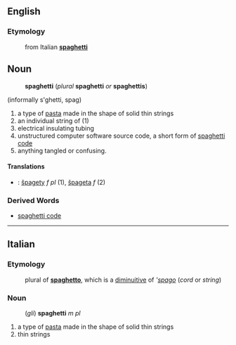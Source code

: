 ==English==
===Etymology===
:from Italian '''[[spaghetti#Italian|spaghetti]]'''
==Noun==
:'''spaghetti''' (''plural'' '''spaghetti''' ''or'' '''spaghettis''')
(informally s'ghetti, spag)
# a type of [[pasta]] made in the shape of solid thin strings
# an individual string of (1)
# electrical insulating tubing
# unstructured computer software source code, a short form of [[spaghetti code]]
# anything tangled or confusing.
====Translations====
*{{sk}}: [[špagety#Slovak|špagety]] ''f pl'' (1), [[špageta#Slovak|špageta]] ''f'' (2)
===Derived Words===
* [[spaghetti code]]
----
==Italian==
===Etymology===
:plural of '''[[spaghetto]]''', which is a [[diminuitive]] of '''[[spago]]'' (''cord'' or ''string'')
===Noun===
:(''gli'') '''spaghetti''' ''m pl''
# a type of [[pasta]] made in the shape of solid thin strings
# thin strings